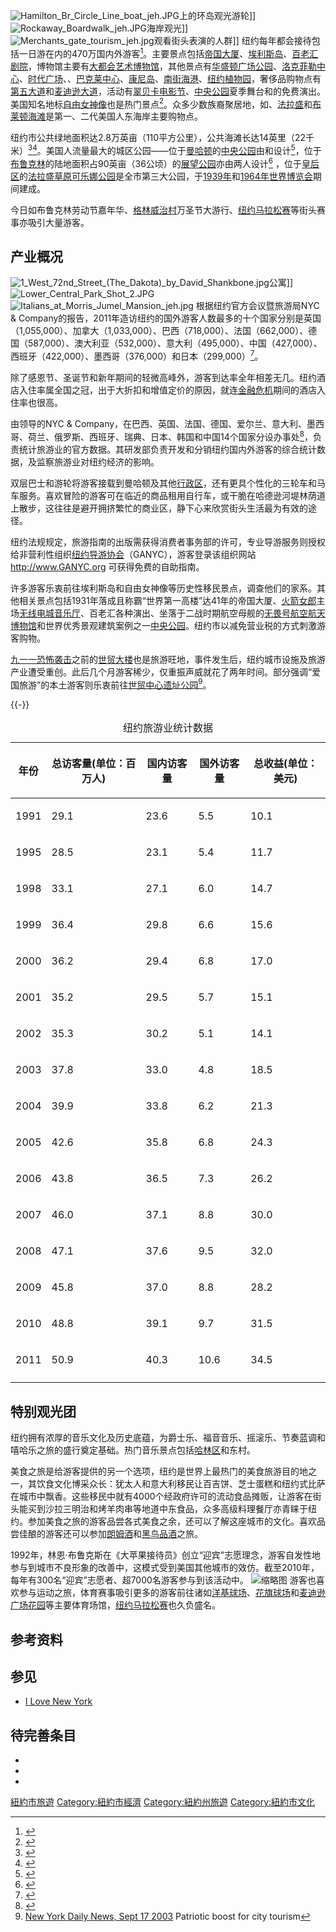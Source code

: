 [[Image:Hamilton_Br_Circle_Line_boat_jeh.JPG|thumb]]上的环岛观光游轮]]
[[Image:Rockaway_Boardwalk_jeh.JPG|thumb]]海岸观光]]
[[Image:Merchants_gate_tourism_jeh.jpg|thumb]]观看街头表演的人群]]
纽约每年都会接待包括一日游在内的470万国内外游客<ref name=NYCSTATS>{{cite web |title=NYC Statistics |publisher=NYC & Company |url=http://www.nycvisit.com/content/index.cfm?pagePkey=57 |accessdate=2008-12-31 |archive-date=2006-08-19 |archive-url=https://web.archive.org/web/20060819114014/http://www.nycvisit.com/content/index.cfm?pagePkey=57 |dead-url=no }}</ref>。主要景点包括[[帝国大厦|帝国大厦]]、[[埃利斯岛|埃利斯岛]]、[[百老汇剧院|百老汇剧院]]，博物馆主要有[[大都会艺术博物馆|大都会艺术博物馆]]，其他景点有[[华盛顿广场公园|华盛顿广场公园]]、[[洛克菲勒中心|洛克菲勒中心]]、[[時報廣場|时代广场]]、{{link-en|布鲁克斯动物园|Bronx Zoo}}、[[巴克莱中心|巴克莱中心]]、[[康尼岛|康尼岛]]、[[南街海港|南街海港]]、[[纽约植物园|纽约植物园]]，奢侈品购物点有[[第五大道|第五大道]]和[[麦迪逊大道|麦迪逊大道]]，活动有[[翠贝卡电影节|翠贝卡电影节]]、[[中央公园|中央公园]]夏季舞台和{{link-en|德拉科特剧院|Delacorte Theater}}的免费演出。美国知名地标[[自由女神像|自由女神像]]也是热门景点<ref>{{cite web |url=http://nymag.com/listings/attraction/statue_of_liberty/ |title=Statue of Liberty |publisher=New York Magazine |accessdate=2006-06-20 |archive-date=2008-10-03 |archive-url=https://web.archive.org/web/20081003125951/http://nymag.com/listings/attraction/statue_of_liberty/ |dead-url=no }}</ref>。众多少数族裔聚居地，如{{link-en|杰克逊高地|Jackson Heights}}、[[法拉盛|法拉盛]]和[[布莱顿海滩|布莱顿海滩]]是第一、二代美国人东海岸主要购物点。

纽约市公共绿地面积达2.8万英亩（110平方公里），公共海滩长达14英里（22千米）<ref>{{cite web |url=http://www.nyc.gov/html/om/html/99a/pr042-99.html |title=Mayor Giuliani Announces Amount of Parkland in New York City has Passed {{convert|28000|acre|km2|sing=on}} Mark |date=February 3, 1999 |publisher=New York City Mayor's Office |accessdate=2007-06-06 |archive-date=2008-10-04 |archive-url=https://web.archive.org/web/20081004141450/http://www.nyc.gov/html/om/html/99a/pr042-99.html |dead-url=no }}</ref><ref>{{cite web |url=http://www.nycgovparks.org/sub_things_to_do/facilities/af_beaches.html |title=Beaches |publisher=New York City Department of Parks & Recreation |accessdate=2007-06-06 |archive-date=2007-09-29 |archive-url=https://web.archive.org/web/20070929103245/http://www.nycgovparks.org/sub_things_to_do/facilities/af_beaches.html |dead-url=no }}</ref>。美国人流量最大的城区公园——位于[[曼哈顿|曼哈顿]]的[[中央公园|中央公园]]由{{link-en|弗雷德里克·劳·奥姆斯特德|Frederick Law Olmsted}}和{{link-en|卡尔弗·特沃克斯|Calvert Vaux}}设计<ref>{{cite web |title=City Park Facts |publisher=The Trust for Public Land, Center for City Park Excellence |date=June 2006 |url=http://www.tpl.org/tier3_cd.cfm?content_item_id=20531&folder_id=3208 |accessdate=2006-07-19 |archive-date=2007-02-21 |archive-url=https://web.archive.org/web/20070221010058/http://www.tpl.org/tier3_cd.cfm?content_item_id=20531&folder_id=3208 |dead-url=yes }}</ref>，位于[[布鲁克林|布鲁克林]]的陆地面积占90英亩（36公顷）的[[展望公园_(布鲁克林)|展望公园]]亦由两人设计<ref>{{cite web |url=http://www.prospectpark.org/general/main.cfm?target=home |title=General Information |publisher=Prospect Park Alliance |accessdate=2007-06-06 |deadurl=yes |archiveurl=https://web.archive.org/web/20070610100316/http://www.prospectpark.org/general/main.cfm?Target=home |archivedate=2007-06-10 }}</ref> ，位于[[皇后区|皇后区]]的[[法拉盛草原可乐娜公园|法拉盛草原可乐娜公园]]是全市第三大公园，于[[1939年世界博览会|1939年]]和[[1964年世界博览会|1964年世界博览会]]期间建成。

今日如布鲁克林劳动节嘉年华、[[格林威治村|格林威治村]]万圣节大游行、[[纽约马拉松赛|纽约马拉松赛]]等街头赛事亦吸引大量游客。
== 产业概况 ==
[[File:1_West_72nd_Street_(The_Dakota)_by_David_Shankbone.jpg|thumb]]公寓]]
[[File:Lower_Central_Park_Shot_2.JPG|thumb]]
[[File:Italians_at_Morris_Jumel_Mansion_jeh.jpg|thumb]]
根据纽约官方会议暨旅游局NYC & Company的报告，2011年造访纽约的国外游客人数最多的十个国家分别是英国（1,055,000）、加拿大（1,033,000）、巴西（718,000）、法国（662,000）、德国（587,000）、澳大利亚（532,000）、意大利（495,000）、中国（427,000）、西班牙（422,000）、墨西哥（376,000）和日本（299,000）<ref>{{cite news|title=NYC Statistics|author=NYC & Company|url=http://www.nycvisit.com/content/index.cfm?pagePkey=57|accessdate=2006-08-03|archive-date=2006-08-19|archive-url=https://web.archive.org/web/20060819114014/http://www.nycvisit.com/content/index.cfm?pagePkey=57|dead-url=no}}</ref>。

除了感恩节、圣诞节和新年期间的轻微高峰外，游客到达率全年相差无几。纽约酒店入住率属全国之冠，出于大折扣和增值定价的原因，就连[[2007年－2008年环球金融危机|金融危机]]期间的酒店入住率也很高。

由{{link-en|乔治·费提达|George Fertitta}}领导的NYC & Company，在巴西、英国、法国、德国、爱尔兰、意大利、墨西哥、荷兰、俄罗斯、西班牙、瑞典、日本、韩国和中国14个国家分设办事处<ref>{{cite web|title=NYC & Company Offices Worldwide|author=NYC & Company|url=http://www.nycvisit.com/content/index.cfm?pagePkey=297#world|accessdate=2007-03-25|archive-date=2007-10-11|archive-url=https://web.archive.org/web/20071011014121/http://www.nycvisit.com/content/index.cfm?pagePkey=297#world|dead-url=no}}</ref>，负责统计旅游业的官方数据。其研发部负责开发和分销纽约国内外游客的综合统计数据，及监察旅游业对纽约经济的影响。

双层巴士和游轮将游客接载到曼哈顿及其他[[行政区_(纽约市)|行政区]]，还有更具个性化的三轮车和马车服务。喜欢冒险的游客可在临近的商品租用自行车，或干脆在哈德逊河堤林荫道上散步，这往往是避开拥挤繁忙的商业区，静下心来欣赏街头生活最为有效的途径。

纽约法规规定，旅游指南的出版需获得消费者事务部的许可，专业导游服务则授权给非营利性组织[[纽约导游协会|纽约导游协会]]（GANYC），游客登录该组织网站[http://www.GANYC.org http://www.GANYC.org] {{Wayback|url=http://www.ganyc.org/ |date=20210411025952 }}可获得免费的自助指南。

许多游客乐衷前往埃利斯岛和自由女神像等历史性移民景点，调查他们的家系。其他相关景点包括1931年落成且称霸“世界第一高楼”达41年的帝国大厦、[[火箭女郎|火箭女郎]]主场[[无线电城音乐厅|无线电城音乐厅]]、百老汇各种演出、坐落于二战时期航空母舰的[[无畏号航空航天博物馆|无畏号航空航天博物馆]]和世界优秀景观建筑案例之一[[中央公园|中央公园]]。纽约市以减免营业税的方式刺激游客购物。

[[九一一恐怖袭击|九一一恐怖袭击]]之前的[[世贸大楼|世贸大楼]]也是旅游旺地，事件发生后，纽约城市设施及旅游产业遭受重创。此后几个月游客稀少，仅重振声威就花了两年时间。部分强调“爱国旅游”的本土游客则乐衷前往[[世贸中心遗址公园|世贸中心遗址公园]]<ref>[http://www.nydailynews.com/archives/news/2003/09/17/2003-09-17_patriotic_boost_for_city_tou.html New York Daily News, Sept 17 2003]{{dead link|date=2018年1月 |bot=InternetArchiveBot |fix-attempted=yes }} Patriotic boost for city tourism</ref>。

{{-}}
<div align=center>
{| class="wikitable sortable" style="text-align:right;"
|+纽约旅游业统计数据
|-
! 年份
! 总访客量(单位：百万人)<br>
! 国内访客量<br>
! 国外访客量<br>
! 总收益(单位：美元)<br>
|-
|1991
|29.1
|23.6
|5.5
|10.1
|-
|1995
|28.5
|23.1
|5.4
|11.7
|-
|1998
|33.1
|27.1
|6.0
|14.7
|-
|1999
|36.4
|29.8
|6.6
|15.6
|-
|2000
|36.2
|29.4
|6.8
|17.0
|-
|2001
|35.2
|29.5
|5.7
|15.1
|-
|2002
|35.3
|30.2
|5.1
|14.1
|-
|2003
|37.8
|33.0
|4.8
|18.5
|-
|2004
|39.9
|33.8
|6.2
|21.3
|-
|2005
|42.6
|35.8
|6.8
|24.3
|-
|2006
|43.8
|36.5
|7.3
|26.2
|-
|2007
|46.0
|37.1
|8.8
|30.0
|-
|2008
|47.1
|37.6
|9.5
|32.0
|-
|2009
|45.8
|37.0
|8.8
|28.2
|-
|2010
|48.8
|39.1
|9.7
|31.5
|-
|2011
|50.9
|40.3
|10.6
|34.5
|-
|}</div>

== 特别观光团 ==
纽约拥有浓厚的音乐文化及历史底蕴，为爵士乐、福音音乐、摇滚乐、节奏蓝调和嘻哈乐之旅的盛行奠定基础。热门音乐景点包括[[哈林区|哈林区]]和东村。

美食之旅是给游客提供的另一个选项，纽约是世界上最热门的美食旅游目的地之一，其饮食文化博采众长：犹太人和意大利移民让百吉饼、芝士蛋糕和纽约式比萨在城市中飘香。这些移民中就有4000个经政府许可的流动食品摊贩，让游客在街头能买到沙拉三明治和烤羊肉串等地道中东食品，众多高级料理餐厅亦青睐于纽约。参加美食之旅的游客品尝各式美食之余，还可以了解这座城市的文化。喜欢品尝佳酿的游客还可以参加[[朗姆酒|朗姆酒]]和[[黑鸟品酒|黑鸟品酒]]之旅。

1992年，林恩·布鲁克斯在《大苹果接待员》创立“迎宾”志愿理念，游客自发性地参与到城市不良形象的改善中，这模式受到美国其他城市的效仿。截至2010年，每年有300名“迎宾”志愿者、超7000名游客参与到该活动中。
[[File:Marathon_thunder_Ellington_Circle_jeh.jpg|缩略图]]
游客也喜欢参与运动之旅，体育赛事吸引更多的游客前往诸如[[洋基球场|洋基球场]]、[[花旗球场|花旗球场]]和[[麦迪逊广场花园|麦迪逊广场花园]]等主要体育场馆，[[纽约马拉松赛|纽约马拉松赛]]也久负盛名。
== 参考资料 ==
{{reflist|2}}

== 参见 ==
*[[I_Love_New_York|I Love New York]]

== 待完善条目 ==
*{{link-en|紐約市博物館與文化機構列表|List of museums and cultural institutions in New York City}}
*{{link-en|纽约市酒店|Hotels in New York City}}
*{{link-en|纽约市建筑、景点、古迹列表|List of buildings, sites, and monuments in New York City}}
{{Wikivoyage|紐約}}
{{New York City}}

[[Category:紐約市旅遊|]]
[[Category:紐約市經濟|Category:紐約市經濟]]
[[Category:紐約州旅遊|Category:紐約州旅遊]]
[[Category:紐約市文化|Category:紐約市文化]]